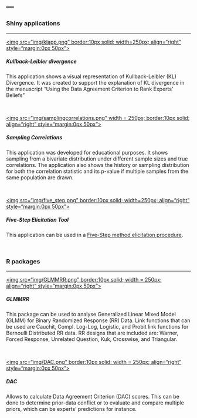 ---
---
<link rel="stylesheet" href="styles.css" type="text/css">

### Shiny applications
<hr>

[<img src="img/klapp.png" border:10px solid; width=250px; align="right" style="margin:0px 50px">](shiny_klapp.html)

##### Kullback-Leibler divergence
This application shows a visual representation of Kullback-Leibler (KL) Divergence. It was created to support the explanation of KL divergence in the manuscript "Using the Data Agreement Criterion to Rank Experts' Beliefs"


<br clear="all" />


[<img src="img/samplingcorrelations.png" width = 250px; border:10px solid; align="right" style="margin:0px 50px">](shiny_samplingcorrelations.html) 

##### Sampling Correlations
This application was developed for educational purposes. It shows sampling from a bivariate distribution under different sample sizes and true correlations. The application also shows the history or sampling distribution for both the correlation statistic and its p-value if multiple samples from the same population are drawn.

<br clear="all" />

[<img src="img/five_step.png" border:10px solid; width=250px; align="right" style="margin:0px 50px">](shiny_five_step.html)

##### Five-Step Elicitation Tool
This application can be used in a <a href="doc/proposal_for_a_five_step_method.pdf" target="_blank" rel="noopener">Five-Step method elicitation procedure</a>. 


<br clear="all" />

### R packages
<hr>
[<img src="img/GLMMRR.png" border:10px solid; width = 250px;  align="right" style="margin:0px 50px">](https://cran.r-project.org/web/packages/GLMMRR/) 

##### GLMMRR 

This package can be used to analyse Generalized Linear Mixed Model (GLMM) for Binary Randomized Response (RR) Data. Link functions that can be used are Cauchit, Compl. Log-Log, Logistic, and Probit link functions for Bernoulli Distributed RR data. RR designs that are included are: Warner, Forced Response, Unrelated Question, Kuk, Crosswise, and Triangular.

<br clear="all" />

[<img src="img/DAC.png" border:10px solid; width = 250px;  align="right" style="margin:0px 50px">](https://cran.r-project.org/web/packages/DAC/) 

##### DAC

Allows to calculate Data Agreement Criterion (DAC) scores. This can be done to determine prior-data conflict or to evaluate and compare multiple priors, which can be experts' predictions for instance.
